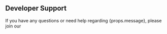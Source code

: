 ## Developer Support

If you have any questions or need help regarding {props.message}, please join our
